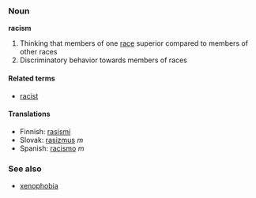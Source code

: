 ===Noun===
'''racism'''
#Thinking that members of one [[race]] superior compared to members of other races 
#Discriminatory behavior towards members of races

====Related terms====
*[[racist]]

====Translations====
*Finnish: [[rasismi]]
*Slovak: [[rasizmus]] ''m''
*Spanish: [[racismo]] ''m''

===See also===
*[[xenophobia]]